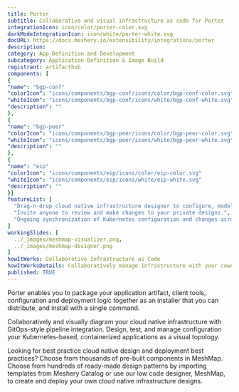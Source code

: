 ```yaml
---
title: Porter
subtitle: Collaborative and visual infrastructure as code for Porter
integrationIcon: icon/color/porter-color.svg
darkModeIntegrationIcon: icon/white/porter-white.svg
docURL: https://docs.meshery.io/extensibility/integrations/porter
description: 
category: App Definition and Development
subcategory: Application Definition & Image Build
registrant: artifacthub
components: [
{
"name": "bgp-conf"
"colorIcon": "icons/components/bgp-conf/icons/color/bgp-conf-color.svg"
"whiteIcon": "icons/components/bgp-conf/icons/white/bgp-conf-white.svg"
"description": ""
},
{
"name": "bgp-peer"
"colorIcon": "icons/components/bgp-peer/icons/color/bgp-peer-color.svg"
"whiteIcon": "icons/components/bgp-peer/icons/white/bgp-peer-white.svg"
"description": ""
},
{
"name": "eip"
"colorIcon": "icons/components/eip/icons/color/eip-color.svg"
"whiteIcon": "icons/components/eip/icons/white/eip-white.svg"
"description": ""
}]
featureList: [
  "Drag-n-drop cloud native infrastructure designer to configure, model, and deploy your workloads.",
  "Invite anyone to review and make changes to your private designs.",
  "Ongoing synchronization of Kubernetes configuration and changes across any number of clusters."
]
workingSlides: [
  ../_images/meshmap-visualizer.png,
  ../_images/meshmap-designer.png
]
howItWorks: Collaborative Infrastructure as Code
howItWorksDetails: Collaboratively manage infrastructure with your coworkers synchronously sharing the same designs.
published: TRUE
---
```

<p>
Porter enables you to package your application artifact, client tools, configuration and deployment logic together as an installer that you can distribute, and install with a single command.
</p>
<p>
    Collaboratively and visually diagram your cloud native infrastructure with GitOps-style pipeline integration. Design, test, and manage configuration your Kubernetes-based, containerized applications as a visual topology.
</p>
<p>
    Looking for best practice cloud native design and deployment best practices? Choose from thousands of pre-built components in MeshMap. Choose from hundreds of ready-made design patterns by importing templates from Meshery Catalog or use our low code designer, MeshMap, to create and deploy your own cloud native infrastructure designs.
</p>
